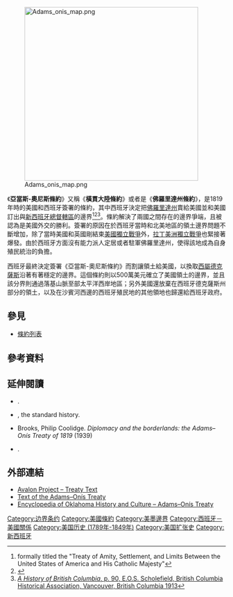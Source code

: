 [[Image:Adams_onis_map.png|400px]]

《'''亞當斯-奧尼斯條約'''》又稱《'''橫貫大陸條約'''》或者是《'''佛羅里達州條約'''》，是1819年時的美國和西班牙簽署的條約，其中西班牙決定把[[佛羅里達州|佛羅里達州]]賣給美國並和美國訂出與[[新西班牙總督轄區|新西班牙總督轄區]]的邊界<ref>formally titled the "Treaty of Amity, Settlement, and Limits Between the United States of America and His Catholic Majesty"</ref><ref>{{Cite web |url=http://www.britannica.com/EBchecked/topic/602475/Transcontinental-Treaty |title=''Britannica Online'' entry "Transcontinental Treaty |accessdate=2015-02-21 |archive-date=2015-05-07 |archive-url=https://web.archive.org/web/20150507131909/http://www.britannica.com/EBchecked/topic/602475/Transcontinental-Treaty |dead-url=no }}</ref><ref>[http://nosracines.ca/page.aspx?id=786038&qryID=fdd28732-abe2-4ce9-98e4-195d198530be ''A History of British Columbia'', p. 90, E.O.S. Scholefield, British Columbia Historical Association, Vancouver, British Columbia 1913]{{dead link|date=2018年5月 |bot=InternetArchiveBot |fix-attempted=yes }}</ref>。條約解決了兩國之間存在的邊界爭端，且被認為是美國外交的勝利。簽署的原因在於西班牙當時和北美地區的領土邊界問題不斷增加，除了當時美國和英國剛結束[[美國獨立戰爭|美國獨立戰爭]]外，[[拉丁美洲獨立戰爭|拉丁美洲獨立戰爭]]也緊接著爆發。由於西班牙方面沒有能力派人定居或者駐軍佛羅里達州，使得該地成為自身殖民統治的負擔。

西班牙最終決定簽署《亞當斯-奧尼斯條約》而割讓領土給美國，以換取[[西屬德克薩斯|西屬德克薩斯]]沿著{{Link-en|沙賓河|Sabine River (Texas–Louisiana)}}有著穩定的邊界。這個條約則以500萬美元確立了美國領土的邊界，並且該分界則通過落基山脈至部太平洋西岸地區；另外美國還放棄在西班牙德克薩斯州部分的領土，以及在沙賓河西邊的西班牙殖民地的其他領地也歸還給西班牙政府。

== 參見 ==
* [[條約列表|條約列表]]

== 參考資料 ==
{{Reflist}}

== 延伸閱讀 ==
*{{Citation |last=Bailey |first=Hugh C. |title=Alabama's Political Leaders and the Acquisition of Florida |journal=Florida Historical Quarterly |year=1956 |volume=35 |issue=1 |pages=17–29 |issn=0015-4113 |url=http://fulltext10.fcla.edu/DLData/SN/SN00154113/0035_001/35no1.pdf |accessdate=2015-02-21 |archive-date=2008-12-04 |archive-url=https://web.archive.org/web/20081204145337/http://fulltext10.fcla.edu/DLData/SN/SN00154113/0035_001/35no1.pdf |dead-url=no }}.
*{{Citation |last=Bemis |first=Samuel Flagg |title=John Quincy Adams and the Foundations of American Foreign Policy |year=1949 |location=New York |publisher=A. A. Knopf }}, the standard history.
* Brooks, Philip Coolidge. ''Diplomacy and the borderlands: the Adams–Onís Treaty of 1819'' (1939)
*{{Citation |last=Weeks |first=William E. |title=John Quincy Adams and American Global Empire |year=1992 |location=Lexington |publisher=University Press of Kentucky |isbn=0-8131-9058-4 }}.

== 外部連結 ==
*[https://web.archive.org/web/20060719062738/http://www.yale.edu/lawweb/avalon/diplomacy/spain/sp1819.htm Avalon Project – Treaty Text]
*[https://web.archive.org/web/20090715024227/http://www.tamu.edu/ccbn/dewitt/adamonis.htm Text of the Adams–Onís Treaty]
*[https://web.archive.org/web/20100731034813/http://digital.library.okstate.edu/encyclopedia/entries/A/AD004.html Encyclopedia of Oklahoma History and Culture – Adams–Onís Treaty]

{{美国领土扩张}}
{{Authority control}}

[[Category:边界条约|Category:边界条约]]
[[Category:美國條約|Category:美國條約]]
[[Category:美墨邊界|Category:美墨邊界]]
[[Category:西班牙－美國關係|Category:西班牙－美國關係]]
[[Category:美国历史_(1789年-1849年)|Category:美国历史 (1789年-1849年)]]
[[Category:美国扩张史|Category:美国扩张史]]
[[Category:新西班牙|Category:新西班牙]]
